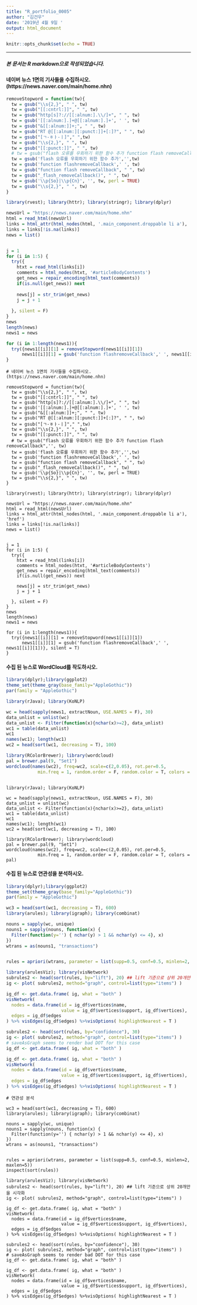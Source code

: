 ```yaml
---
title: "R_portfolio_0005"
author: "김건우"
date: '2019년 4월 9일 '
output: html_document
---
```


```r
knitr::opts_chunk$set(echo = TRUE)
```

----
##### 본 문서는 R markdown으로 작성되었습니다.

#### 네이버 뉴스 1면의 기사들을 수집하시오.(https://news.naver.com/main/home.nhn)

```r
removeStopword = function(tw){
  tw = gsub("\\s{2,}", " ", tw)
  tw = gsub("[[:cntrl:]]", " ", tw)
  tw = gsub("http[s]?://[[:alnum:].\\/]+", " ", tw)
  tw = gsub('[[:alnum:].]+@[[:alnum:].]+', ' ', tw)
  tw = gsub("&[[:alnum:]]+;", " ", tw)
  tw = gsub("RT @[[:alnum:][:punct:]]+[:]?", " ", tw)
  tw = gsub("[ㄱ-ㅎㅏ-ㅣ]"," ",tw)
  tw = gsub("\\s{2,}", " ", tw)
  tw = gsub("[[:punct:]]", " ", tw)
  # tw = gsub("flash 오류를 우회하기 위한 함수 추가 function flash removeCallback",'', tw)
  tw = gsub('flash 오류를 우회하기 위한 함수 추가','',tw)
  tw = gsub('function flashremoveCallback',' ', tw)
  tw = gsub("function flash removeCallback", " ", tw)
  tw = gsub("_flash_removeCallback()", " ", tw)
  tw = gsub('\\p{So}|\\p{Cn}', '', tw, perl = TRUE)
  tw = gsub("\\s{2,}", " ", tw)
}

library(rvest); library(httr); library(stringr); library(dplyr)

newsUrl = "https://news.naver.com/main/home.nhn"
html = read_html(newsUrl)
links = html_attr(html_nodes(html, '.main_component.droppable li a'), 'href')
links = links[!is.na(links)]
news = list()


j = 1
for (i in 1:5) {
  try({
    htxt = read_html(links[i])
    comments = html_nodes(htxt, '#articleBodyContents')
    get_news = repair_encoding(html_text(comments))
    if(is.null(get_news)) next
    
    news[j] = str_trim(get_news)
    j = j + 1
    
  }, silent = F)
}
news
length(news)
news1 = news

for (i in 1:length(news1)){
  try({news1[[i]][1] = removeStopword(news1[[i]][1])
      news1[[i]][1] = gsub('function flashremoveCallback',' ', news1[[i]][1])}, silent = T)
}
```


```
# 네이버 뉴스 1면의 기사들을 수집하시오.(https://news.naver.com/main/home.nhn)

removeStopword = function(tw){
  tw = gsub("\\s{2,}", " ", tw)
  tw = gsub("[[:cntrl:]]", " ", tw)
  tw = gsub("http[s]?://[[:alnum:].\\/]+", " ", tw)
  tw = gsub('[[:alnum:].]+@[[:alnum:].]+', ' ', tw)
  tw = gsub("&[[:alnum:]]+;", " ", tw)
  tw = gsub("RT @[[:alnum:][:punct:]]+[:]?", " ", tw)
  tw = gsub("[ㄱ-ㅎㅏ-ㅣ]"," ",tw)
  tw = gsub("\\s{2,}", " ", tw)
  tw = gsub("[[:punct:]]", " ", tw)
  # tw = gsub("flash 오류를 우회하기 위한 함수 추가 function flash removeCallback",'', tw)
  tw = gsub('flash 오류를 우회하기 위한 함수 추가','',tw)
  tw = gsub('function flashremoveCallback',' ', tw)
  tw = gsub("function flash removeCallback", " ", tw)
  tw = gsub("_flash_removeCallback()", " ", tw)
  tw = gsub('\\p{So}|\\p{Cn}', '', tw, perl = TRUE)
  tw = gsub("\\s{2,}", " ", tw)
}

library(rvest); library(httr); library(stringr); library(dplyr)

newsUrl = "https://news.naver.com/main/home.nhn"
html = read_html(newsUrl)
links = html_attr(html_nodes(html, '.main_component.droppable li a'), 'href')
links = links[!is.na(links)]
news = list()


j = 1
for (i in 1:5) {
  try({
    htxt = read_html(links[i])
    comments = html_nodes(htxt, '#articleBodyContents')
    get_news = repair_encoding(html_text(comments))
    if(is.null(get_news)) next
    
    news[j] = str_trim(get_news)
    j = j + 1
    
  }, silent = F)
}
news
length(news)
news1 = news

for (i in 1:length(news1)){
  try({news1[[i]][1] = removeStopword(news1[[i]][1])
      news1[[i]][1] = gsub('function flashremoveCallback',' ', news1[[i]][1])}, silent = T)
}
```


#### 수집 된 뉴스로 WordCloud를 작도하시오.

```r
library(dplyr);library(ggplot2)
theme_set(theme_gray(base_family="AppleGothic"))
par(family = "AppleGothic")

library(rJava); library(KoNLP)

wc = head(sapply(news1, extractNoun, USE.NAMES = F), 30)
data_unlist = unlist(wc)
data_unlist <- Filter(function(x){nchar(x)>=2}, data_unlist)
wc1 = table(data_unlist)
wc1
names(wc1); length(wc1)
wc2 = head(sort(wc1, decreasing = T), 100)

library(RColorBrewer); library(wordcloud)
pal = brewer.pal(9, "Set1")
wordcloud(names(wc2), freq=wc2, scale=c(2,0.05), rot.per=0.5, 
            min.freq = 1, random.order = F, random.color = T, colors = pal)
```

```

library(rJava); library(KoNLP)

wc = head(sapply(news1, extractNoun, USE.NAMES = F), 30)
data_unlist = unlist(wc)
data_unlist <- Filter(function(x){nchar(x)>=2}, data_unlist)
wc1 = table(data_unlist)
wc1
names(wc1); length(wc1)
wc2 = head(sort(wc1, decreasing = T), 100)

library(RColorBrewer); library(wordcloud)
pal = brewer.pal(9, "Set1")
wordcloud(names(wc2), freq=wc2, scale=c(2,0.05), rot.per=0.5, 
            min.freq = 1, random.order = F, random.color = T, colors = pal)

```
#### 수집 된 뉴스로 연관성을 분석하시오.

```r
library(dplyr);library(ggplot2)
theme_set(theme_gray(base_family="AppleGothic"))
par(family = "AppleGothic")

wc3 = head(sort(wc1, decreasing = T), 600)
library(arules); library(igraph); library(combinat)

nouns = sapply(wc, unique)
nouns1 = sapply(nouns, function(x) {
  Filter(function(y='') { nchar(y) > 1 && nchar(y) <= 4}, x)
})
wtrans = as(nouns1, "transactions")


rules = apriori(wtrans, parameter = list(supp=0.5, conf=0.5, minlen=2, maxlen=5))

library(arulesViz); library(visNetwork)
subrules2 <- head(sort(rules, by="lift"), 20) ## lift 기준으로 상위 20개만을 시각화
ig <- plot( subrules2, method="graph", control=list(type="items") )

ig_df <- get.data.frame( ig, what = "both" )
visNetwork(
  nodes = data.frame(id = ig_df$vertices$name,
                     value = ig_df$vertices$support, ig_df$vertices),
  edges = ig_df$edges
) %>% visEdges(ig_df$edges) %>%visOptions( highlightNearest = T )

subrules2 <- head(sort(rules, by="confidence"), 30)
ig <- plot( subrules2, method="graph", control=list(type="items") )
# saveAsGraph seems to render bad DOT for this case
ig_df <- get.data.frame( ig, what = "both" )

ig_df <- get.data.frame( ig, what = "both" )
visNetwork(
  nodes = data.frame(id = ig_df$vertices$name,
                     value = ig_df$vertices$support, ig_df$vertices),
  edges = ig_df$edges
) %>% visEdges(ig_df$edges) %>%visOptions( highlightNearest = T )
```

```
# 연관성 분석

wc3 = head(sort(wc1, decreasing = T), 600)
library(arules); library(igraph); library(combinat)

nouns = sapply(wc, unique)
nouns1 = sapply(nouns, function(x) {
  Filter(function(y='') { nchar(y) > 1 && nchar(y) <= 4}, x)
})
wtrans = as(nouns1, "transactions")


rules = apriori(wtrans, parameter = list(supp=0.5, conf=0.5, minlen=2, maxlen=5))
inspect(sort(rules))

library(arulesViz); library(visNetwork)
subrules2 <- head(sort(rules, by="lift"), 20) ## lift 기준으로 상위 20개만을 시각화
ig <- plot( subrules2, method="graph", control=list(type="items") )

ig_df <- get.data.frame( ig, what = "both" )
visNetwork(
  nodes = data.frame(id = ig_df$vertices$name,
                     value = ig_df$vertices$support, ig_df$vertices),
  edges = ig_df$edges
) %>% visEdges(ig_df$edges) %>%visOptions( highlightNearest = T )

subrules2 <- head(sort(rules, by="confidence"), 30)
ig <- plot( subrules2, method="graph", control=list(type="items") )
# saveAsGraph seems to render bad DOT for this case
ig_df <- get.data.frame( ig, what = "both" )

ig_df <- get.data.frame( ig, what = "both" )
visNetwork(
  nodes = data.frame(id = ig_df$vertices$name,
                     value = ig_df$vertices$support, ig_df$vertices),
  edges = ig_df$edges
) %>% visEdges(ig_df$edges) %>%visOptions( highlightNearest = T )

```


